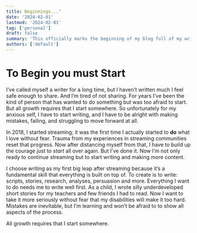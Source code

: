 ```yaml
---
title: Beginnings..."
date: '2024-02-01'
lastmod: '2024-02-01'
tag: ['personal']
draft: false
summary: 'This officially marks the beginning of my blog full of my writings. What a time to be alive.'
authors: ['default']
---
```


# To Begin you must Start

I’ve called myself a writer for a long time, but I haven’t written much I feel safe enough to share. And I’m tired of not sharing. For years I’ve been the kind of person that has wanted to do something but was too afraid to start. But all growth requires that I start somewhere. So unfortunately for my anxious self, I have to start writing, and I have to be alright with making mistakes, failing, and struggling to move forward at all.

In 2018, I started streaming; it was the first time I actually started to **do** what I love without fear. Trauma from my experiences in streaming communities reset that progress. Now after distancing myself from that, I have to build up the courage just to *start* all over again. But I’ve done it. Now I’m not only ready to continue streaming but to start writing and making more content.

I choose writing as my first big leap after streaming because it’s a fundamental skill that everything is built on top of. To create is to write: scripts, stories, research, analyses, persuasion and more. Everything I want to do needs me to write well first. As a child, I wrote silly underdeveloped short stories for my teachers and few friends I had to read. Now I want to take it more seriously without fear that my disabilities will make it too hard. Mistakes are inevitable, but I’m learning and won’t be afraid to to show all aspects of the process.

All growth requires that I start somewhere.


